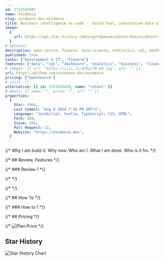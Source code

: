 ```yaml
---
id: 1723145007
name: evidence
slug: evidence-dev-evidence
title: Business intelligence as code -  build fast, interactive data visualizations in pure SQL and markdown
image:
  {
    url: https://api.star-history.com/svg?repos=evidence-dev/evidence?tab=readme-ov-file,
  }
# optional
description: open-source, finance, data-science, statistics, sql, dashboard, analytics, exploratory-data-analysis, webassembly, svelte, data-visualization, self-hosted, data-engineering, business-intelligence, dbt, tailwindcss, duckdb,  ,
published: true
tasks: ["Development & IT", "Finance"]
features: ["data", "sql", "dashboard", "analytics", "business", "finance"]
# images: [{ url: "https://iili.io/dI8yiYB.md.jpg", alt: "" }]
url: https://github.com/evidence-dev/evidence
pricing: ["OpenSource"]
# visit: []
alternative: [{ id: 1722533426, name: "retool" }]
# deals: [{ name: "", price: "", url: "" }]
properties:
  {
    Star: 3964,
    Last Commit: "Aug 8 2024 7:18 PM GMT+3",
    Language: "JavaScript; Svelte; TypeScript; CSS; HTML",
    Fork: 189,
    Issue: 268,
    Pull Request: 12,
    Website: "https://evidence.dev",
  }
---
```


{/* Why I am build it. Why now. Who am I. What I am done. Who is it for. */}

{/* ## Review, Features */}

{/* ### Review 1 */}

{/* <DetailYoutube videoId="" startTime={0} /> */}

{/* <Twitters ids=[] /> */}

{/* ## How To */}

{/* ### How to 1 */}

{/* ## Pricing */}

{/* <Img src="" alt="Plan Price" /> */}

## Star History

![Star History Chart](https://api.star-history.com/svg?repos=evidence-dev/evidence?tab=readme-ov-file)
